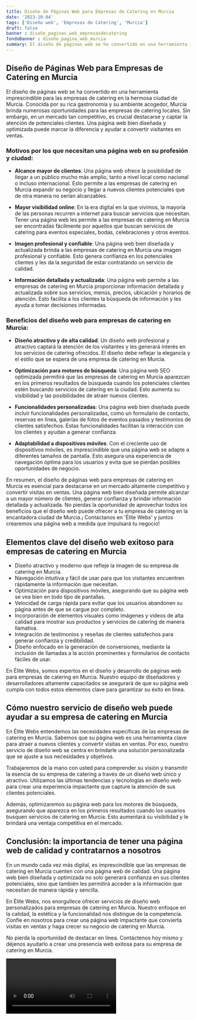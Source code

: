 ```yaml
---
title: Diseño de Páginas Web para Empresas de Catering en Murcia
date: '2023-10-04'
tags: ['Diseño web', 'Empresas de Catering', 'Murcia']
draft: false
banner : diseño_paginas_web_empresasdecatering
fondoBanner : diseño_pagina_web_murcia
summary: El diseño de páginas web se ha convertido en una herramienta imprescindible para las empresas de catering en la hermosa ciudad de Murcia. Conocida por su rica gastronomía y su ambiente acogedor, Murcia brinda numerosas oportunidades para las empresas de catering locales. Sin embargo, en un mercado tan competitivo, es crucial destacarse y captar la atención de potenciales clientes. Una página web bien diseñada y optimizada puede marcar la diferencia y ayudar a convertir visitantes en ventas.
---
```


## Diseño de Páginas Web para Empresas de Catering en Murcia

El diseño de páginas web se ha convertido en una herramienta imprescindible para las empresas de catering en la hermosa ciudad de Murcia. Conocida por su rica gastronomía y su ambiente acogedor, Murcia brinda numerosas oportunidades para las empresas de catering locales. Sin embargo, en un mercado tan competitivo, es crucial destacarse y captar la atención de potenciales clientes. Una página web bien diseñada y optimizada puede marcar la diferencia y ayudar a convertir visitantes en ventas.

### Motivos por los que necesitan una página web en su profesión y ciudad:

- **Alcance mayor de clientes**: Una página web ofrece la posibilidad de llegar a un público mucho más amplio, tanto a nivel local como nacional o incluso internacional. Esto permite a las empresas de catering en Murcia expandir su negocio y llegar a nuevos clientes potenciales que de otra manera no serían alcanzables.

- **Mayor visibilidad online**: En la era digital en la que vivimos, la mayoría de las personas recurren a internet para buscar servicios que necesitan. Tener una página web les permite a las empresas de catering en Murcia ser encontradas fácilmente por aquellos que buscan servicios de catering para eventos especiales, bodas, celebraciones y otros eventos.

- **Imagen profesional y confiable**: Una página web bien diseñada y actualizada brinda a las empresas de catering en Murcia una imagen profesional y confiable. Esto genera confianza en los potenciales clientes y les da la seguridad de estar contratando un servicio de calidad.

- **Información detallada y actualizada**: Una página web permite a las empresas de catering en Murcia proporcionar información detallada y actualizada sobre sus servicios, menús, precios, ubicación y horarios de atención. Esto facilita a los clientes la búsqueda de información y les ayuda a tomar decisiones informadas.

### Beneficios del diseño web para empresas de catering en Murcia:

- **Diseño atractivo y de alta calidad**: Un diseño web profesional y atractivo captará la atención de los visitantes y les generará interés en los servicios de catering ofrecidos. El diseño debe reflejar la elegancia y el estilo que se espera de una empresa de catering en Murcia.

- **Optimización para motores de búsqueda**: Una página web SEO optimizada permitirá que las empresas de catering en Murcia aparezcan en los primeros resultados de búsqueda cuando los potenciales clientes estén buscando servicios de catering en la ciudad. Esto aumenta su visibilidad y las posibilidades de atraer nuevos clientes.

- **Funcionalidades personalizadas**: Una página web bien diseñada puede incluir funcionalidades personalizadas, como un formulario de contacto, reservas en línea, galerías de fotos de eventos pasados y testimonios de clientes satisfechos. Estas funcionalidades facilitan la interacción con los clientes y ayudan a generar confianza.

- **Adaptabilidad a dispositivos móviles**: Con el creciente uso de dispositivos móviles, es imprescindible que una página web se adapte a diferentes tamaños de pantalla. Esto asegura una experiencia de navegación óptima para los usuarios y evita que se pierdan posibles oportunidades de negocio.

En resumen, el diseño de páginas web para empresas de catering en Murcia es esencial para destacarse en un mercado altamente competitivo y convertir visitas en ventas. Una página web bien diseñada permite alcanzar a un mayor número de clientes, generar confianza y brindar información detallada y actualizada. No pierdas la oportunidad de aprovechar todos los beneficios que el diseño web puede ofrecer a tu empresa de catering en la encantadora ciudad de Murcia.¡ Contáctanos en 'Élite Webs' y juntos crearemos una página web a medida que impulsará tu negocio!

<GifSeo />

<Cta />

## Elementos clave del diseño web exitoso para empresas de catering en Murcia

- Diseño atractivo y moderno que refleje la imagen de su empresa de catering en Murcia.
- Navegación intuitiva y fácil de usar para que los visitantes encuentren rápidamente la información que necesitan.
- Optimización para dispositivos móviles, asegurando que su página web se vea bien en todo tipo de pantallas.
- Velocidad de carga rápida para evitar que los usuarios abandonen su página antes de que se cargue por completo.
- Incorporación de elementos visuales como imágenes y videos de alta calidad para mostrar sus productos y servicios de catering de manera llamativa.
- Integración de testimonios y reseñas de clientes satisfechos para generar confianza y credibilidad.
- Diseño enfocado en la generación de conversiones, mediante la inclusión de llamadas a la acción prominentes y formularios de contacto fáciles de usar.

En Élite Webs, somos expertos en el diseño y desarrollo de páginas web para empresas de catering en Murcia. Nuestro equipo de diseñadores y desarrolladores altamente capacitados se asegurará de que su página web cumpla con todos estos elementos clave para garantizar su éxito en línea.

## Cómo nuestro servicio de diseño web puede ayudar a su empresa de catering en Murcia

En Élite Webs entendemos las necesidades específicas de las empresas de catering en Murcia. Sabemos que su página web es una herramienta clave para atraer a nuevos clientes y convertir visitas en ventas. Por eso, nuestro servicio de diseño web se centra en brindarle una solución personalizada que se ajuste a sus necesidades y objetivos.

Trabajaremos de la mano con usted para comprender su visión y transmitir la esencia de su empresa de catering a través de un diseño web único y atractivo. Utilizamos las últimas tendencias y tecnologías en diseño web para crear una experiencia impactante que capture la atención de sus clientes potenciales.

Además, optimizaremos su página web para los motores de búsqueda, asegurando que aparezca en los primeros resultados cuando los usuarios busquen servicios de catering en Murcia. Esto aumentará su visibilidad y le brindará una ventaja competitiva en el mercado.

## Conclusión: la importancia de tener una página web de calidad y contratarnos a nosotros

En un mundo cada vez más digital, es imprescindible que las empresas de catering en Murcia cuenten con una página web de calidad. Una página web bien diseñada y optimizada no solo generará confianza en sus clientes potenciales, sino que también les permitirá acceder a la información que necesitan de manera rápida y sencilla.

En Élite Webs, nos enorgullece ofrecer servicios de diseño web personalizados para empresas de catering en Murcia. Nuestro enfoque en la calidad, la estética y la funcionalidad nos distingue de la competencia. Confíe en nosotros para crear una página web impactante que convierta visitas en ventas y haga crecer su negocio de catering en Murcia.

No pierda la oportunidad de destacar en línea. Contáctenos hoy mismo y déjenos ayudarlo a crear una presencia web exitosa para su empresa de catering en Murcia.

<Video />

<CtaBot job='Empresas de Catering' city='Murcia'/>

<Gmaps query='Murcia+españa+maps' />